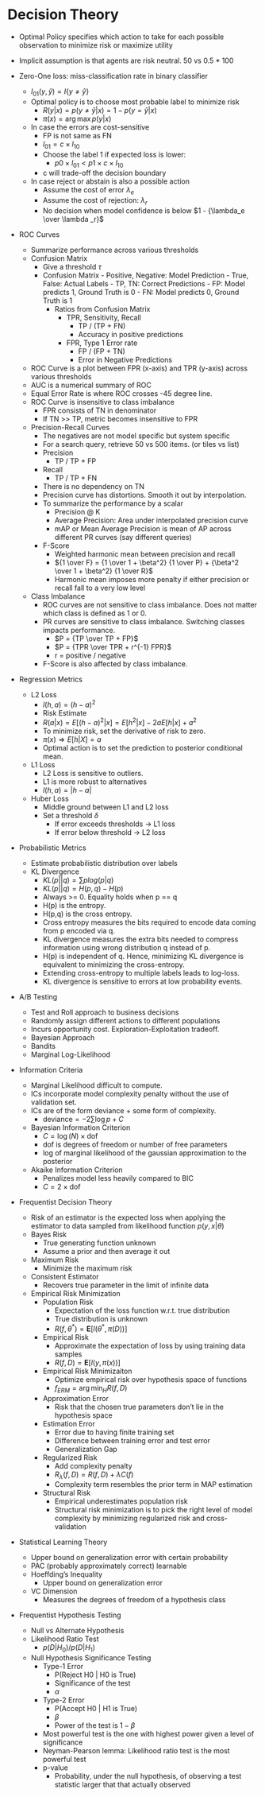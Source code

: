 # Decision Theory

- Optimal Policy specifies which action to take for each possible observation to minimize risk or maximize utility
- Implicit assumption is that agents are risk neutral. 50 vs 0.5 * 100
- Zero-One loss: miss-classification rate in binary classifier
    - $l_{01}(y, \hat y) = I\{y \ne \hat y\}$
    - Optimal policy is to choose most probable label to minimize risk
        - $R(y | x) = p(y \ne \hat y | x) = 1 - p(y = \hat y | x)$
        - $\pi(x) = \arg \max p(y | x)$
    - In case the errors are cost-sensitive
        - FP is not same as FN
        - $l_{01} = c \times l_{10}$
        - Choose the label 1 if expected loss is lower:
            - $p0 \times l_{01} < p1 \times c \times l_{10}$
        - c will trade-off the decision boundary 
    - In case reject or abstain is also a possible action
        - Assume the cost of error $\lambda_e$
        - Assume the cost of rejection: $\lambda_r$
        - No decision when model confidence is below $1 - {\lambda_e \over \lambda _r}$

- ROC Curves
  - Summarize performance across various thresholds
  - Confusion Matrix
    - Give a threshold $\tau$
    - Confusion Matrix
          - Positive, Negative: Model Prediction
          - True, False: Actual Labels
          - TP, TN: Correct Predictions
          - FP: Model predicts 1, Ground Truth is 0
          - FN: Model predicts 0, Ground Truth is 1
      - Ratios from Confusion Matrix
          - TPR, Sensitivity, Recall
              - TP / (TP + FN)
              - Accuracy in positive predictions
          - FPR, Type 1 Error rate
              - FP / (FP + TN)
              - Error in Negative Predictions
  - ROC Curve is a plot between FPR (x-axis) and TPR (y-axis) across various thresholds
  - AUC is a numerical summary of ROC
  - Equal Error Rate is where ROC crosses -45 degree line.
  - ROC Curve is insensitive to class imbalance
      - FPR consists of TN in denominator
      - If TN >> TP, metric becomes insensitive to FPR
  - Precision-Recall Curves
      - The negatives are not model specific but system specific
      - For a search query, retrieve 50 vs 500 items.  (or tiles vs list)
      - Precision
          - TP / TP + FP
      - Recall 
          - TP / TP + FN
      - There is no dependency on TN
      - Precision curve has distortions. Smooth it out by interpolation.
      - To summarize the performance by a scalar
          - Precision @ K
          - Average Precision: Area under interpolated precision curve
          - mAP or Mean Average Precision is mean of AP across different PR curves (say different queries)
      - F-Score
          - Weighted harmonic mean between precision and recall
          - ${1 \over F} = {1 \over 1 + \beta^2} {1 \over P} + {\beta^2 \over 1 + \beta^2} {1 \over R}$
          - Harmonic mean imposes more penalty if either precision or recall fall to a very low level
          
  - Class Imbalance
      - ROC curves are not sensitive to class imbalance. Does not matter which class is defined as 1 or 0.
      - PR curves are sensitive to class imbalance. Switching classes impacts performance.
          - $P = {TP \over TP + FP}$
          - $P = {TPR \over TPR + r^{-1} FPR}$
          - r = positive / negative
      - F-Score is also affected by class imbalance.

- Regression Metrics

  - L2 Loss
      - $l(h,a) = (h-a)^2$
      - Risk Estimate
      - $R(a|x) = E[(h-a)^2| x] = E[h^2|x] -2aE[h|x] + a^2$
      - To minimize risk, set the derivative of risk to zero.
      - $\pi(x) \Rightarrow E[h|X] = a$
      - Optimal action is to set the prediction to posterior conditional mean.
      
  - L1 Loss
      - L2 Loss is sensitive to outliers.
      - L1 is more robust to alternatives
      - $l(h,a) = |h-a|$

  - Huber Loss
      - Middle ground between L1 and L2 loss
      - Set a threshold $\delta$ 
          - If error exceeds thresholds → L1 loss
          - If error below threshold → L2 loss

- Probabilistic Metrics
  - Estimate probabilistic distribution over labels
  - KL Divergence
      - $KL(p||q) = \sum p log(p|q)$
      - $KL(p||q) = H(p,q) - H(p)$
      - Always >= 0. Equality holds when p == q
      - H(p) is the entropy.
      - H(p,q) is the cross entropy.
      - Cross entropy measures the bits required to encode data coming from p encoded via q.
      - KL divergence measures the extra bits needed to compress information using wrong distribution q instead of p.
      - H(p) is independent of q. Hence, minimizing KL divergence is equivalent to minimizing the cross-entropy.
      - Extending cross-entropy to multiple labels leads to log-loss.
      - KL divergence is sensitive to errors at low probability events.

- A/B Testing
  - Test and Roll approach to business decisions
  - Randomly assign different actions to different populations
  - Incurs opportunity cost.  Exploration-Exploitation tradeoff.
  - Bayesian Approach
  - Bandits
  - Marginal Log-Likelihood

- Information Criteria
  - Marginal Likelihood difficult to compute.
  - ICs incorporate model complexity penalty without the use of validation set.
  - ICs are of the form deviance + some form of complexity.
      - $\text{deviance} = -2 \sum \log p + C$
    
  - Bayesian Information Criterion
      - $C = \log(N) \times \text{dof}$
      - dof is degrees of freedom or number of free parameters
      - log of marginal likelihood of the gaussian approximation to the posterior

  - Akaike Information Criterion
      - Penalizes model less heavily compared to BIC
      - $C = 2 \times \text{dof}$
    

- Frequentist Decision Theory
  - Risk of an estimator is the expected loss when applying the estimator to data sampled from likelihood function $p( y,x | \theta)$
  - Bayes Risk
      - True generating function unknown
      - Assume a prior and then average it out
  - Maximum Risk
      - Minimize the maximum risk
  - Consistent Estimator
      - Recovers true parameter in the limit of infinite data
  - Empirical Risk Minimization
      - Population Risk
          - Expectation of the loss function w.r.t. true distribution
          - True distribution is unknown
          - $R(f, \theta^*) = \mathbf{E}[l(\theta^*, \pi(D))]$
      - Empirical Risk
          - Approximate the expectation of loss by using training data samples
          - $R(f, D) = \mathbf{E}[l(y, \pi(x))]$
      - Empirical Risk Minimizaiton
          - Optimize empirical risk over hypothesis space of functions
          - $f_{ERM} = \arg \min_H R(f,D)$
      - Approximation Error
          - Risk that the chosen true parameters don’t lie in the hypothesis space
      - Estimation Error
          - Error due to having finite training set
          - Difference between training error and test error
          - Generalization Gap
      - Regularized Risk
          - Add complexity penalty
          - $R_\lambda(f,D) = R(f,D) + \lambda C(f)$
          - Complexity term resembles the prior term in MAP estimation
      - Structural Risk
          - Empirical underestimates population risk
          - Structural risk minimization is to pick the right level of model complexity by minimizing regularized risk and cross-validation

- Statistical Learning Theory
  - Upper bound on generalization error with certain probability
  - PAC (probably approximately correct) learnable
  - Hoeffding’s Inequality
      - Upper bound on generalization error
  - VC Dimension
      - Measures the degrees of freedom of a hypothesis class

- Frequentist Hypothesis Testing
  - Null vs Alternate Hypothesis
  - Likelihood Ratio Test
      - $p(D| H_0) / p(D| H_1)$
  - Null Hypothesis Significance Testing
      - Type-1 Error
          - P(Reject H0 | H0 is True)
          - Significance of the test
          - $\alpha$
      - Type-2 Error
          - P(Accept H0 | H1 is True)
          - $\beta$
          - Power of the test is $1 - \beta$
      - Most powerful test is the one with highest power given a level of significance
      - Neyman-Pearson lemma: Likelihood ratio test is the most powerful test
      - p-value
          - Probability, under the null hypothesis, of observing a test statistic larger that that actually observed

